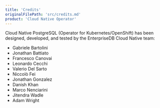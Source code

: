 ```yaml
---
title: 'Credits'
originalFilePath: 'src/credits.md'
product: 'Cloud Native Operator'
---
```


Cloud Native PostgreSQL (Operator for Kubernetes/OpenShift) has been designed,
developed, and tested by the EnterpriseDB Cloud Native team:

- Gabriele Bartolini
- Jonathan Battiato
- Francesco Canovai
- Leonardo Cecchi
- Valerio Del Sarto
- Niccolò Fei
- Jonathan Gonzalez
- Danish Khan
- Marco Nenciarini
- Jitendra Wadle
- Adam Wright

